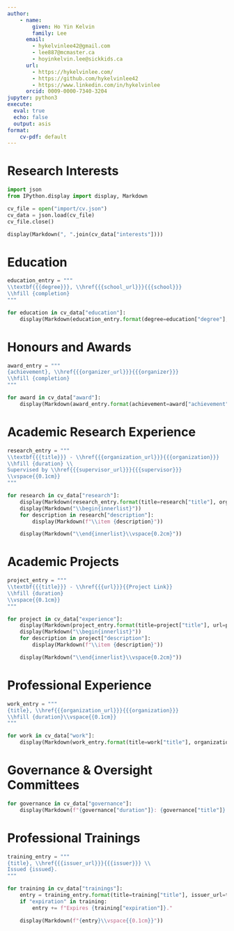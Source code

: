 ```yaml
---
author:
    - name:
        given: Ho Yin Kelvin
        family: Lee
      email:
        - hykelvinlee42@gmail.com
        - lee887@mcmaster.ca
        - hoyinkelvin.lee@sickkids.ca
      url:
        - https://hykelvinlee.com/
        - https://github.com/hykelvinlee42
        - https://www.linkedin.com/in/hykelvinlee
      orcid: 0009-0000-7340-3204
jupyter: python3
execute:
  eval: true
  echo: false
  output: asis
format:
    cv-pdf: default
---
```


# Research Interests

```python
import json
from IPython.display import display, Markdown

cv_file = open("import/cv.json")
cv_data = json.load(cv_file)
cv_file.close()
```

```python
display(Markdown(", ".join(cv_data["interests"])))
```

<!-- empty block -->

# Education

```python
education_entry = """
\\textbf{{{degree}}}, \\href{{{school_url}}}{{{school}}}
\\hfill {completion}
"""

for education in cv_data["education"]:
    display(Markdown(education_entry.format(degree=education["degree"], school_url=education["school_url"], school=education["school"], completion=education["completion"])))
```

# Honours and Awards

```python
award_entry = """
{achievement}, \\href{{{organizer_url}}}{{{organizer}}}
\\hfill {completion}
"""

for award in cv_data["award"]:
    display(Markdown(award_entry.format(achievement=award["achievement"], organizer_url=award["organizer_url"], organizer=award["organizer"], completion=award["completion"])))
```

# Academic Research Experience

```python
research_entry = """
\\textbf{{{title}}} - \\href{{{organization_url}}}{{{organization}}}
\\hfill {duration} \\
Supervised by \\href{{{supervisor_url}}}{{{supervisor}}}
\\vspace{{0.1cm}}
"""

for research in cv_data["research"]:
    display(Markdown(research_entry.format(title=research["title"], organization_url=research["organization_url"], organization=research["organization"], duration=research["duration"], supervisor_url=research["supervisor_url"], supervisor=research["supervisor"])))
    display(Markdown("\\begin{innerlist}"))
    for description in research["description"]:
        display(Markdown(f"\\item {description}"))

    display(Markdown("\\end{innerlist}\\vspace{0.2cm}")) 
```

# Academic Projects

```python
project_entry = """
\\textbf{{{title}}} - \\href{{{url}}}{{Project Link}}
\\hfill {duration}
\\vspace{{0.1cm}}
"""

for project in cv_data["experience"]:
    display(Markdown(project_entry.format(title=project["title"], url=project["url"], duration=project["duration"])))
    display(Markdown("\\begin{innerlist}"))
    for description in project["description"]:
        display(Markdown(f"\\item {description}"))

    display(Markdown("\\end{innerlist}\\vspace{0.2cm}"))
```

# Professional Experience

```python
work_entry = """
{title}, \\href{{{organization_url}}}{{{organization}}}
\\hfill {duration}\\vspace{{0.1cm}}
"""

for work in cv_data["work"]:
    display(Markdown(work_entry.format(title=work["title"], organization_url=work["organization_url"], organization=work["organization"], duration=work["duration"])))
```

# Governance & Oversight Committees

```python
for governance in cv_data["governance"]:
    display(Markdown(f"{governance["duration"]}: {governance["title"]} \\href{{{governance["organization_url"]}}}{{{governance["organization"]}}}\\vspace{{0.1cm}}\n"))
```

# Professional Trainings

```python
training_entry = """
{title}, \\href{{{issuer_url}}}{{{issuer}}} \\
Issued {issued}. 
"""

for training in cv_data["trainings"]:
    entry = training_entry.format(title=training["title"], issuer_url=training["issuer_url"], issuer=training["issuer"], issued=training["issued"])
    if "expiration" in training:
        entry += f"Expires {training["expiration"]}."

    display(Markdown(f"{entry}\\vspace{{0.1cm}}"))
```
